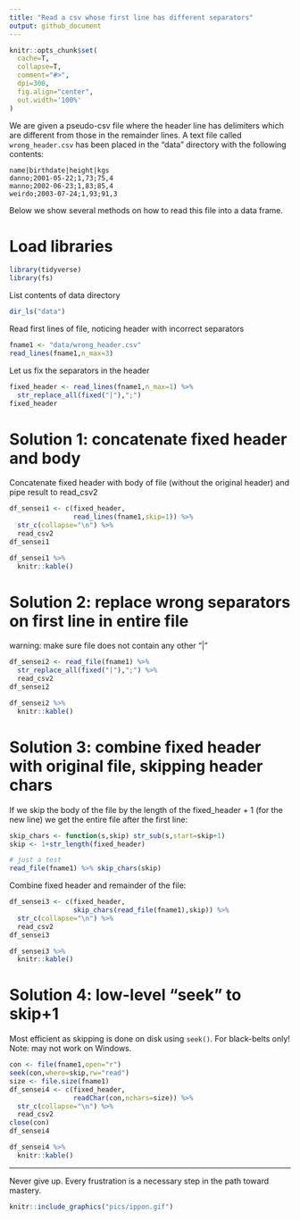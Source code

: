 ```yaml
---
title: "Read a csv whose first line has different separators"
output: github_document
---
```


```r
knitr::opts_chunk$set(
  cache=T,
  collapse=T,
  comment="#>",
  dpi=300,
  fig.align="center",
  out.width='100%'
)
```

We are given a pseudo-csv file where the header line has delimiters which are different from those in the remainder lines. A text file called `wrong_header.csv` has been placed in the "data" directory with the following contents:

```
name|birthdate|height|kgs
danno;2001-05-22;1,73;75,4
manno;2002-06-23;1,83;85,4
weirdo;2003-07-24;1,93;91,3
```

Below we show several methods on how to read this file into a data frame.

# Load libraries

```r
library(tidyverse)
library(fs)
```

List contents of data directory

```r
dir_ls("data")
```

Read first lines of file, noticing header with incorrect separators

```r
fname1 <- "data/wrong_header.csv"
read_lines(fname1,n_max=3)
```

Let us fix the separators in the header

```r
fixed_header <- read_lines(fname1,n_max=1) %>%
  str_replace_all(fixed("|"),";")
fixed_header
```

# Solution 1: concatenate fixed header and body

Concatenate fixed header with body of file (without the original header) and pipe result to read_csv2

```r
df_sensei1 <- c(fixed_header,
                read_lines(fname1,skip=1)) %>%
  str_c(collapse="\n") %>%
  read_csv2
df_sensei1
```

```r
df_sensei1 %>%
  knitr::kable()
```

# Solution 2: replace wrong separators on first line in entire file

warning: make sure file does not contain any other "|" 

```r
df_sensei2 <- read_file(fname1) %>%
  str_replace_all(fixed("|"),";") %>%
  read_csv2
df_sensei2
```

```r
df_sensei2 %>%
  knitr::kable()
```

# Solution 3: combine fixed header with original file, skipping header chars

If we skip the body of the file by the length of the fixed_header + 1 (for the new line) we get the entire file after the first line:

```r
skip_chars <- function(s,skip) str_sub(s,start=skip+1)
skip <- 1+str_length(fixed_header)

# just a test
read_file(fname1) %>% skip_chars(skip)
```

Combine fixed header and remainder of the file:
   
```r
df_sensei3 <- c(fixed_header,
                skip_chars(read_file(fname1),skip)) %>%
  str_c(collapse="\n") %>%
  read_csv2
df_sensei3
```

```r
df_sensei3 %>%
  knitr::kable()
```

# Solution 4: low-level "seek" to skip+1

Most efficient as skipping is done on disk using `seek()`. For black-belts only! Note: may not work on Windows.

```r
con <- file(fname1,open="r")
seek(con,where=skip,rw="read")
size <- file.size(fname1)
df_sensei4 <- c(fixed_header,
                readChar(con,nchars=size)) %>%
  str_c(collapse="\n") %>%
  read_csv2
close(con)
df_sensei4
```
```r
df_sensei4 %>%
  knitr::kable()
```

***

Never give up. Every frustration is a necessary step in the path toward mastery.

```r
knitr::include_graphics("pics/ippon.gif")
```

